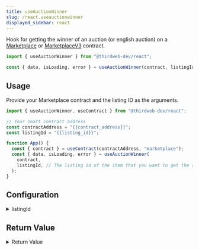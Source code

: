 ```yaml
---
title: useAuctionWinner
slug: /react.useauctionwinner
displayed_sidebar: react
---
```



Hook for getting the winner of an auction (or english auction) on a [Marketplace](https://thirdweb.com/thirdweb.eth/Marketplace)
or [MarketplaceV3](https://thirdweb.com/thirdweb.eth/MarketplaceV3) contract.

```jsx
import { useAuctionWinner } from "@thirdweb-dev/react";

const { data, isLoading, error } = useAuctionWinner(contract, listingId);
```

## Usage

Provide your Marketplace contract and the listing ID as the arguments.

```jsx
import { useAuctionWinner, useContract } from "@thirdweb-dev/react";

// Your smart contract address
const contractAddress = "{{contract_address}}";
const listingId = "{{listing_id}}";

function App() {
  const { contract } = useContract(contractAddress, "marketplace");
  const { data, isLoading, error } = useAuctionWinner(
    contract,
    listingId, // The listing id of the item that you want to get the auction winner for
  );
}
```

## Configuration

<details>
  <summary>listingId</summary>
  <div>

### listingId (required)

The listing ID of the item that you want to get the auction winner for.

The listing must be an auction (or english auction) listing, the hook will populate the `error` property if it is not.

```ts
import { useAuctionWinner, useContract } from "@thirdweb-dev/react";

// Your smart contract address
const contractAddress = "{{contract_address}}";
// highlight-next-line
const listingId = "{{listing_id}}";

function App() {
  const { contract } = useContract(contractAddress, "marketplace");
  const { data, isLoading, error } = useAuctionWinner(
    contract,
    // highlight-next-line
    listingId, // The listing id of the item that you want to get the auction winner for
  );
}
```

</div>
</details>

## Return Value

<details>
  <summary>Return Value</summary>
  <div>

The hook's `data` property, once loaded, contains a string
representing the address of the auction winner, or undefined if there is no winner.

```ts
string | undefined;
```

</div>
</details>
